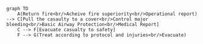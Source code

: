 ```mermaid
graph TD
    A(Return fire<br/>Acheive fire superiority<br/>Operational report) --> C[Pull the casaulty to a cover<br/>Control major bleeding<br/>Basic Airway Protection<br/>Medical Report]
    C --> F[Evacuate casualty to safety]
    F --> G(Treat according to protocol and injuries<br/>Evacuate)
```
